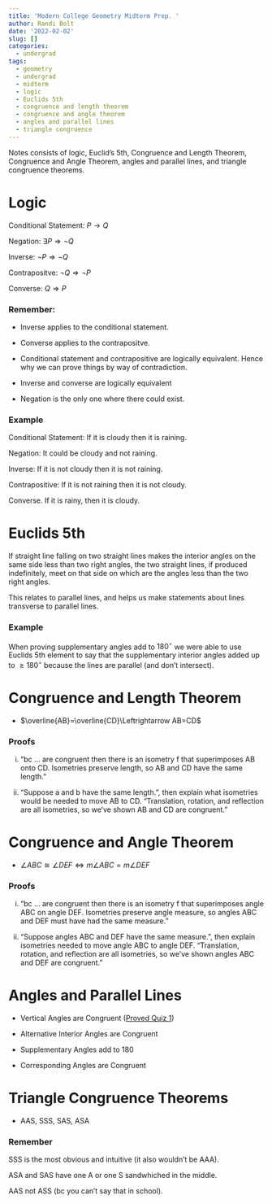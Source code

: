 ```yaml
---
title: 'Modern College Geometry Midterm Prep. '
author: Randi Bolt
date: '2022-02-02'
slug: []
categories:
  - undergrad
tags:
  - geometry
  - undergrad
  - midterm
  - logic
  - Euclids 5th
  - congruence and length theorem
  - congruence and angle theorem
  - angles and parallel lines
  - triangle congruence
---
```


Notes consists of logic, Euclid's 5th, Congruence and Length Theorem, Congruence and Angle Theorem, angles and parallel lines, and triangle congruence theorems. 

# Logic 

Conditional Statement: $P\rightarrow Q$

Negation: $\exists P\Rightarrow \neg Q$

Inverse: $\neg P\Rightarrow \neg Q$

Contrapositve: $\neg Q \Rightarrow \neg P$

Converse: $Q\Rightarrow P$

### Remember: 

- Inverse applies to the conditional statement. 

- Converse applies to the contrapositve. 

- Conditional statement and contrapositive are logically equivalent. Hence why we can prove things by way of contradiction.

- Inverse and converse are logically equivalent 

- Negation is the only one where there could exist. 

### Example 

Conditional Statement: If it is cloudy then it is raining. 

Negation: It could be cloudy and not raining. 

Inverse: If it is not cloudy then it is not raining. 

Contrapositive: If it is not raining then it is not cloudy. 

Converse. If it is rainy, then it is cloudy. 

# Euclids 5th 

If straight line falling on two straight lines makes the interior angles on the same side less than two right angles, the two straight lines, if produced indefinitely, meet on that side on which are the angles less than the two right angles.

This relates to parallel lines, and helps us make statements about lines transverse to parallel lines. 

### Example 

When proving supplementary angles add to $180^\circ$ we were able to use Euclids 5th element to say that the supplementary interior angles added up to $\geq 180^\circ$ because the lines are parallel (and don't intersect). 

# Congruence and Length Theorem 

- $\overline{AB}=\overline{CD}\Leftrightarrow AB=CD$

### Proofs

i) "bc ... are congruent then there is an isometry f that superimposes AB onto CD. Isometries preserve length, so AB and CD have the same length."

ii) "Suppose a and b have the same length.", then explain what isometries would be needed to move AB to CD. "Translation, rotation, and reflection are all isometries, so we’ve shown AB and CD are congruent."

# Congruence and Angle Theorem 

- $\angle ABC\cong \angle DEF \Leftrightarrow m\angle ABC = m\angle DEF$

### Proofs 

i) "bc ... are congruent then there is an isometry f that superimposes angle ABC on angle DEF. Isometries preserve angle measure, so angles ABC and DEF must have had the same measure."

ii) "Suppose angles ABC and DEF have the same measure.", then explain isometries needed to move angle ABC to angle DEF. "Translation, rotation, and reflection are all isometries, so we’ve shown angles ABC and DEF are congruent."

# Angles and Parallel Lines

- Vertical Angles are Congruent ([Proved Quiz 1](https://rbolt13.github.io/quiz_1/))

- Alternative Interior Angles are Congruent 

- Supplementary Angles add to 180

- Corresponding Angles are Congruent

# Triangle Congruence Theorems 

- AAS, SSS, SAS, ASA

### Remember 

SSS is the most obvious and intuitive (it also wouldn't be AAA). 

ASA and SAS have one A or one S sandwhiched in the middle. 

AAS not ASS (bc you can't say that in school). 